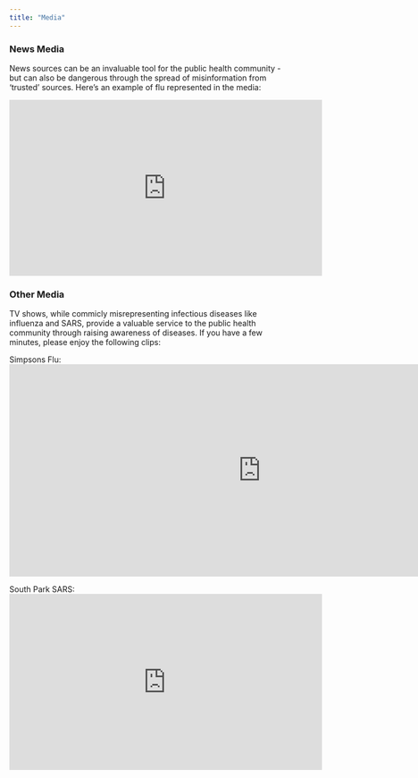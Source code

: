 ```yaml
---
title: "Media"
---
```


### News Media

News sources can be an invaluable tool for the public health community - but can also be dangerous through the spread of misinformation from 'trusted' sources. Here's an example of flu represented in the media:

<iframe width="560" height="315" src="https://www.youtube.com/embed/0Ct1xru4xVA" frameborder="0" allow="accelerometer; autoplay; encrypted-media; gyroscope; picture-in-picture" allowfullscreen></iframe>

### Other Media

TV shows, while commicly misrepresenting infectious diseases like influenza and SARS, provide a valuable service to the public health community through raising awareness of diseases. If you have a few minutes, please enjoy the following clips: 

Simpsons Flu:
<iframe width="900" height="380" src="https://www.youtube.com/embed/hqCVB0tOSVQ" frameborder="0" allow="accelerometer; autoplay; encrypted-media; gyroscope; picture-in-picture" allowfullscreen></iframe>

South Park SARS: 
<iframe width="560" height="315" src="https://www.youtube.com/embed/VnNS4UxJsiw" frameborder="0" allow="accelerometer; autoplay; encrypted-media; gyroscope; picture-in-picture" allowfullscreen></iframe>
